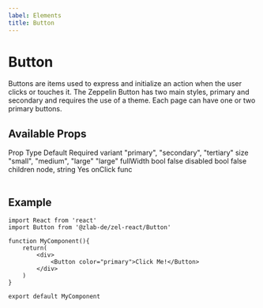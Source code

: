 ```yaml
---
label: Elements
title: Button
---
```



# Button

Buttons are items used to express and initialize an action when the user clicks or touches it. The Zeppelin Button has two main styles, primary and secondary and requires the use of a theme. Each page can have one or two primary buttons.

## Available Props

<Table title="Button Props" style={{ marginBottom: 60 }}>
  <TableHeader>
    <TableCell>Prop</TableCell>
    <TableCell>Type</TableCell>
    <TableCell>Default</TableCell>
    <TableCell>Required</TableCell>
  </TableHeader>
  <TableBody>
    <TableRow color="white">
      <TableCell scope="row" component="th">
        variant
      </TableCell>
      <TableCell>"primary", "secondary", "tertiary"</TableCell>
      <TableCell />
      <TableCell />
    </TableRow>
    <TableRow color="gray">
      <TableCell scope="row" component="th">
        size
      </TableCell>
      <TableCell>"small", "medium", "large"</TableCell>
      <TableCell>"large"</TableCell>
      <TableCell />
    </TableRow>
    <TableRow color="white">
      <TableCell scope="row" component="th">
        fullWidth
      </TableCell>
      <TableCell>bool</TableCell>
      <TableCell>false</TableCell>
      <TableCell />
    </TableRow>
    <TableRow color="gray">
      <TableCell scope="row" component="th">
        disabled
      </TableCell>
      <TableCell>bool</TableCell>
      <TableCell>false</TableCell>
      <TableCell />
    </TableRow>
    <TableRow color="white">
      <TableCell scope="row" component="th">
        children
      </TableCell>
      <TableCell>node, string</TableCell>
      <TableCell />
      <TableCell>Yes</TableCell>
    </TableRow>
    <TableRow color="gray">
      <TableCell scope="row" component="th">
        onClick
      </TableCell>
      <TableCell>func</TableCell>
      <TableCell />
      <TableCell />
    </TableRow>
  </TableBody>
</Table>

## Example

<div style={{ marginBottom: 30 }}>
  <ButtonExample />
</div>

```
import React from 'react'
import Button from '@zlab-de/zel-react/Button'

function MyComponent(){
    return(
        <div>
            <Button color="primary">Click Me!</Button>
        </div>
    )
}

export default MyComponent
```
